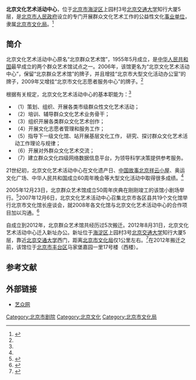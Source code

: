 '''北京文化艺术活动中心'''，位于[[北京市|北京市]][[海淀区|海淀区]]上园村3号[[北京交通大学|北京交通大学]]知行大厦5层，是[[北京市人民政府|北京市人民政府]]设立的专门开展群众文化艺术工作的公益性文化[[事业单位|事业单位]]，隶属[[北京市文化局|北京市文化局]]。<ref name=bjwh>{{Cite web |url=http://www.bjqyg.com/zxjs/index.aspx |title=中心介绍，北京文化艺术活动中心，于2014-05-19查阅 |accessdate=2014-05-21 |archive-date=2014-05-21 |archive-url=https://web.archive.org/web/20140521202541/http://www.bjqyg.com/zxjs/index.aspx |dead-url=no }}</ref>

==简介==
北京文化艺术活动中心原名“北京群众艺术馆”，1955年5月成立，是[[中华人民共和国|中华人民共和国]]最早成立的两个群众艺术馆试点之一。2006年，该馆更名为“北京文化艺术活动中心”，保留“北京群众艺术馆”的牌子，并且增挂“北京市大型文化活动办公室”的牌子，2009年又增挂“北京市文化志愿者服务中心”的牌子。<ref name=bjwh/>

根据有关规定，北京文化艺术活动中心的基本职能为：<ref name=bjwh/>
*（1）策划、组织、开展各类市级群众性文化艺术活动；
*（2）培训、辅导群众文化艺术业务骨干；
*（3）组织开展各类群众文化艺术创作；
*（4）开展文化志愿者管理和服务工作；
*（5）指导下一级文化馆、站开展基层文化工作， 研究、探讨群众文化艺术活动工作理论与规律；
*（6）开展对外群众文化艺术交流；
*（7）建立群众文化四级网络数据信息平台，为领导科学决策提供参考服务。

21世纪初，北京文化艺术活动中心在文化遗产日、[[2008年北京奥运会|中国故事北京祥云小屋]]、奥运文化广场、中华人民共和国成立60周年晚会等大型文化活动中取得很多成绩。<ref name=bjwh/>

2005年12月23日，北京群众艺术馆成立50周年庆典在刚刚竣工的该馆小剧场举行。<ref>{{Cite web |url=http://www.bjqyg.com/news/showInfo.aspx?nid=6469 |title=北京群众艺术馆成立50周年庆典举行，艺众网，2006-1-11 |accessdate=2014-05-21 |archive-date=2014-05-21 |archive-url=https://web.archive.org/web/20140521182816/http://www.bjqyg.com/news/showInfo.aspx?nid=6469 |dead-url=no }}</ref>2007年12月6日，北京文化艺术活动中心召集北京市各区县共19个文化馆举行北京市文化馆长座谈会，就2008年各文化馆与北京文化艺术活动中心的合作项目加以沟通。<ref>{{Cite web |url=http://www.bjwh.gov.cn/27/2007_12_17/3_27_40081_0_0_1197850696406.html |title=北京文化艺术活动中心召开全市文化馆长座谈会，北京文化热线，2007-12-17 |accessdate=2014-05-21 |archive-date=2014-05-21 |archive-url=https://web.archive.org/web/20140521192405/http://www.bjwh.gov.cn/27/2007_12_17/3_27_40081_0_0_1197850696406.html |dead-url=no }}</ref>

自成立到2012年，北京群众艺术馆共经历过5次搬迁。2012年8月31日，北京文化艺术活动中心迁入新址办公。新址位于[[海淀区|海淀区]]上园村3号[[北京交通大学|北京交通大学]]知行大厦5层，靠近[[北京交通大学|北京交通大学]]西门，距离[[北京市文化局|北京市文化局]]仅1公里左右。<ref>{{Cite web |url=http://www.bjqyg.com/news/showInfo.aspx?nid=13768245 |title=北京文化艺术活动中心正式迁入新址办公，艺众网，2012-9-4 |accessdate=2014-05-21 |archive-date=2014-05-21 |archive-url=https://web.archive.org/web/20140521195015/http://www.bjqyg.com/news/showInfo.aspx?nid=13768245 |dead-url=no }}</ref>在2012年搬迁之前，该馆位于[[北京市|北京市]][[丰台区|丰台区]]马家堡嘉园一里17号楼（西楼）。

==参考文献==
{{reflist}}

==外部链接==
*[https://web.archive.org/web/20140521202524/http://www.bjqyg.com/ 艺众网]

[[Category:北京市剧院|Category:北京市剧院]]
[[Category:北京文化|Category:北京文化]]
[[Category:北京市文化局|Category:北京市文化局]]